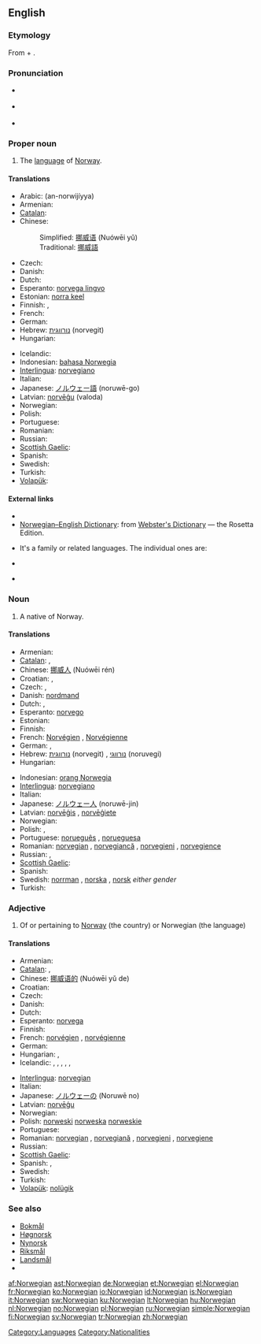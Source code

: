 {{interwiktionary|code=no}}
==English==
{{wikipedia}}

===Etymology===
From {{ML.}} {{term|Norwegia|lang=la}} + {{term|-ian}}.

===Pronunciation===
* {{a|RP}} {{IPA|/nɔːˈwiː.dʒən/}}
* {{a|US}} {{IPA|/nɔːrˈwiː.dʒən/}}
* {{audio|en-us-Norwegian.ogg|Audio (US)}}
*: {{rhymes|iːdʒən}}

===Proper noun===
{{en-proper noun}}

# The [[language]] of [[Norway]].

====Translations====
{{trans-top|language of Norway}}
* Arabic: {{Arab|[[النرويجية|النُرْوِيجِيّة]]}} (an-norwijíyya) {{f}}
* Armenian: {{t-|hy|նորվեգերեն|tr=norvegeren}}
* [[Catalan]]: {{t+|ca|noruec|m}}
* Chinese:
*: Simplified: [[挪威语]] (Nuówēi yǔ)
*: Traditional: [[挪威語]]
* Czech: {{t+|cs|norština|f}}
* Danish: {{t-|da|norsk}}
* Dutch: {{t+|nl|Noors|n}}
* Esperanto: [[norvega lingvo]]
* Estonian: [[norra keel]]
* Finnish: {{t+|fi|norjan kieli}}, {{t+|fi|norja}}
* French: {{t+|fr|norvégien|m}}
* German: {{t+|de|Norwegisch|n}}
* Hebrew: [[נורווגית]] (norvegit) {{f}}
* Hungarian: {{t+|hu|norvég}}
{{trans-mid}}
* Icelandic: {{t+|is|norska}}
* Indonesian: [[bahasa Norwegia]]
* [[Interlingua]]: [[norvegiano]]
* Italian: {{t+|it|norvegese|m}}
* Japanese: [[ノルウェー語]] (noruwē-go)
* Latvian: [[norvēģu]] (valoda)
* Norwegian: {{t+|no|norsk}}
* Polish: {{t+|pl|norweski|m}}
* Portuguese: {{t+|pt|norueguês|m}}
* Romanian: {{t+|ro|norvegiană|f}}
* Russian: {{t+|ru|норвежский|tr=norvéžskij}}
* [[Scottish Gaelic]]: {{t-|gd|Lochlannais|f|xs=Scottish Gaelic}}
* Spanish: {{t+|es|noruego|m}}
* Swedish: {{t+|sv|norska|c}}
* Turkish: {{t+|tr|Norveççe}}
* [[Volapük]]: {{t|vo|Norgänapük|xs=Volapük}}
{{trans-bottom}}

====External links====
* {{pedialite|Norwegian language}}
* [http://www.websters-online-dictionary.org/definition/Norwegian-english/ Norwegian–English Dictionary]: from [http://www.websters-online-dictionary.org/ Webster's Dictionary] — the Rosetta Edition.
* {{ISO 639|3code=nor|1code=no}} It's a family or related languages. The individual ones are:
{{top2}}
* {{ethnologue|lang=Bokmål|code=nob}}
{{mid2}}
* {{ethnologue|lang=Nynorsk|code=nno}}
{{bottom}}

===Noun===
{{en-noun}}

# A native of Norway.

====Translations====
{{trans-top|native of Norway}}
* Armenian: {{t|hy|նորվեգացի|tr=norvegac'i}}
* [[Catalan]]: {{t+|ca|noruec|m}}, {{t-|ca|noruega|f}}
* Chinese: [[挪威人]] (Nuówēi rén)
* Croatian: {{t-|hr|Norvežanin|m|alt=Norvéžanin}}, {{t-|hr|Norvežanka|f|alt=Norvéžānka}}
* Czech: {{t+|cs|Nor|m}}, {{t+|cs|Norka|f}}
* Danish: [[nordmand]]
* Dutch: {{t+|nl|Noor|m}}, {{t+|nl|Noorse|f}}
* Esperanto: [[norvego]]
* Estonian: {{t-|et|norralane}}
* Finnish: {{t+|fi|norjalainen}}
* French: [[Norvégien]] {{m}}, [[Norvégienne]] {{f}}
* German: {{t+|de|Norweger|m}}, {{t+|de|Norwegerin|f}}
* Hebrew: [[נורווגית]] (norvegit) {{f}}, [[נורווגי]] (noruvegi) {{m}}
* Hungarian: {{t+|hu|norvég}}
{{trans-mid}}
* Indonesian: [[orang Norwegia]]
* [[Interlingua]]: [[norvegiano]]
* Italian: {{t+|it|norvegese|m|f}}
* Japanese: [[ノルウェー人]] (noruwē-jin)
* Latvian: [[norvēģis]] {{m}}, [[norvēģiete]] {{f}}
* Norwegian: {{t+|no|nordmann|m}}
* Polish: {{t+|pl|Norweg|m}}, {{t+|pl|Norweżka|f}}
* Portuguese: [[norueguês]] {{m}}, [[norueguesa]] {{f}}
* Romanian: [[norvegian]] {{m}}, [[norvegiancă]] {{f}}, [[norvegieni]] {{p}}, [[norvegience]] {{f|p}}
* Russian: {{t+|ru|норвежец|m|tr=norvéžets}}, {{t+|ru|норвежка|f|tr=norvéžka}}
* [[Scottish Gaelic]]: {{t-|gd|Lochlannach|m|xs=Scottish Gaelic}}
* Spanish: {{t+|es|noruego|m}}
* Swedish: [[norrman]] {{m}}, [[norska]] {{f}}, [[norsk]] ''either gender''
* Turkish: {{t+|tr|Norveçli}}
{{trans-bottom}}

===Adjective===
{{en-adj}}

# Of or pertaining to [[Norway]] (the country) or Norwegian (the language)

====Translations====
{{trans-top|of or pertaining to Norway or Norwegian}}
* Armenian: {{t-|hy|նորվեգական|tr=norvegakan}}
* [[Catalan]]: {{t+|ca|noruec|m}}, {{t-|ca|noruega|f}}
* Chinese: [[挪威语的]] (Nuówēi yǔ de)
* Croatian: {{t-|hr|norveški|alt=nòrveškī}}
* Czech: {{t-|cs|norský|m}}
* Danish: {{t-|da|norsk}}
* Dutch: {{t+|nl|Noors}}
* Esperanto: [[norvega]]
* Finnish: {{t+|fi|norjalainen}}
* French: [[norvégien]] {{m}}, [[norvégienne]] {{f}}
* German: {{t+|de|norwegisch}}
* Hungarian: {{t+|hu|norvég}}, {{t|hu|norvégiai}}
* Icelandic: {{t-|is|norskur|m}}, {{t-|is|norsk|f}}, {{t-|is|norskt|n}}, {{t-|is|norskir|p}}, {{t-|is|norskar|f|p}}, {{t-|is|norsk|n|p}}
{{trans-mid}}
* [[Interlingua]]: [[norvegian]]
* Italian: {{t+|it|norvegese|m|f}}
* Japanese: [[ノルウェー]]の (Noruwē no)
* Latvian: [[norvēģu]]
* Norwegian: {{t+|no|norsk}}
* Polish: [[norweski]] {{m}} [[norweska]] {{f}} [[norweskie]] {{n}}
* Portuguese: {{t+|pt|norueguês}}
* Romanian: [[norvegian]] {{m}}, [[norvegiană]] {{f}}, [[norvegieni]] {{p}}, [[norvegiene]] {{f|p}}
* Russian: {{t+|ru|норвежский|tr=norvéžskij}}
* [[Scottish Gaelic]]: {{t-|gd|Lochlannach|m|xs=Scottish Gaelic}}
* Spanish: {{t+|es|noruego|m}}, {{t-|es|noruega|f}}
* Swedish: {{t+|sv|norsk}}
* Turkish: {{t+|tr|Norveç}}
* [[Volapük]]: [[nolügik]]
{{trans-bottom}}


===See also===
* [[Bokmål]]
* [[Høgnorsk]]
* [[Nynorsk]]
* [[Riksmål]]
* [[Landsmål]]
*{{langcat}}

[[Category:Languages]]
[[Category:Nationalities]]

[[af:Norwegian]]
[[ast:Norwegian]]
[[de:Norwegian]]
[[et:Norwegian]]
[[el:Norwegian]]
[[fr:Norwegian]]
[[ko:Norwegian]]
[[io:Norwegian]]
[[id:Norwegian]]
[[is:Norwegian]]
[[it:Norwegian]]
[[sw:Norwegian]]
[[ku:Norwegian]]
[[lt:Norwegian]]
[[hu:Norwegian]]
[[nl:Norwegian]]
[[no:Norwegian]]
[[pl:Norwegian]]
[[ru:Norwegian]]
[[simple:Norwegian]]
[[fi:Norwegian]]
[[sv:Norwegian]]
[[tr:Norwegian]]
[[zh:Norwegian]]